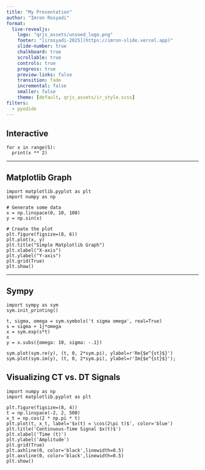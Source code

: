 ```yaml
--- 
title: "My Presentation"
author: "Imron Rosyadi"
format:
  live-revealjs:
    logo: "qrjs_assets/unsoed_logo.png"
    footer: "[irosyadi-2025](https://imron-slide.vercel.app)"
    slide-number: true
    chalkboard: true
    scrollable: true
    controls: true
    progress: true
    preview-links: false
    transition: fade
    incremental: false
    smaller: false
    theme: [default, qrjs_assets/ir_style.scss]
filters:
  - pyodide
---
```


## Interactive

```pyodide
for x in range(5):
  print(x ** 2)
```

---

## Matplotlib Graph

```pyodide
import matplotlib.pyplot as plt
import numpy as np

# Generate some data
x = np.linspace(0, 10, 100)
y = np.sin(x)

# Create the plot
plt.figure(figsize=(8, 6))
plt.plot(x, y)
plt.title("Simple Matplotlib Graph")
plt.xlabel("X-axis")
plt.ylabel("Y-axis")
plt.grid(True)
plt.show()
```

---

## Sympy

```pyodide
import sympy as sym
sym.init_printing()

t, sigma, omega = sym.symbols('t sigma omega', real=True)
s = sigma + 1j*omega
x = sym.exp(s*t)
x
y = x.subs({omega: 10, sigma: -.1})

sym.plot(sym.re(y), (t, 0, 2*sym.pi), ylabel=r'Re{$e^{st}$}')
sym.plot(sym.im(y), (t, 0, 2*sym.pi), ylabel=r'Im{$e^{st}$}');
```

## Visualizing CT vs. DT Signals

```pyodide
import numpy as np
import matplotlib.pyplot as plt

plt.figure(figsize=(8, 4))
t = np.linspace(-2, 2, 500)
x_t = np.cos(2 * np.pi * t)
plt.plot(t, x_t, label='$x(t) = \cos(2\pi t)$', color='blue')
plt.title('Continuous-Time Signal $x(t)$')
plt.xlabel('Time (t)')
plt.ylabel('Amplitude')
plt.grid(True)
plt.axhline(0, color='black',linewidth=0.5)
plt.axvline(0, color='black',linewidth=0.5)
plt.show()
```